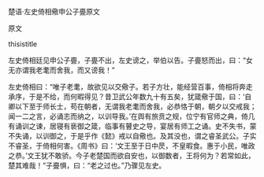 


楚语·左史倚相儆申公子亹原文

原文

thisistitle

左史倚相廷见申公子亹，子亹不出，左史谤之，举伯以告。子亹怒而出，曰：“女无亦谓我老耄而舍我，而又谤我！”

左史倚相曰：“唯子老耄，故欲见以交儆子。若子方壮，能经营百事，倚相将奔走承序，于是不给，而何暇得见？昔卫武公年数九十有五矣，犹箴儆于国，曰：‘自卿以下至于师长士，苟在朝者，无谓我老耄而舍我，必恭恪于朝，朝夕以交戒我；闻一二之言，必诵志而纳之，以训导我。’在舆有旅贲之规，位宁有官师之典，倚几有诵训之谏，居寝有亵御之箴，临事有瞽史之导，宴居有师工之诵。史不失书，蒙不失诵，以训御之，于是乎作《懿》戒以自儆也。及其没也，谓之睿圣武公。子实不睿圣，于倚相何害。《周书》曰：‘文王至于日中昃，不皇暇食。惠于小民，唯政之恭。’文王犹不敢骄。今子老楚国而欲自安也，以御数者，王将何为？若常如此，楚其难哉！”子亹惧，曰：“老之过也。”乃骤见左史。

